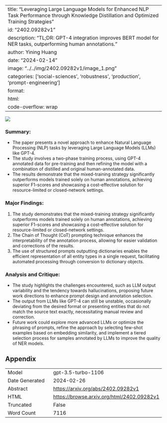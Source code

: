 
---
title: "Leveraging Large Language Models for Enhanced NLP Task Performance through Knowledge Distillation and Optimized Training Strategies"
id: "2402.09282v1"
description: "TL;DR: GPT-4 integration improves BERT model for NER tasks, outperforming human annotations."
author: Yining Huang
date: "2024-02-14"
image: "../../img/2402.09282v1/image_1.png"
categories: ['social-sciences', 'robustness', 'production', 'prompt-engineering']
format:
  html:
    code-overflow: wrap
---

![](../../img/2402.09282v1/image_1.png)

### **Summary:**
- The paper presents a novel approach to enhance Natural Language Processing (NLP) tasks by leveraging Large Language Models (LLMs) like GPT-4.
- The study involves a two-phase training process, using GPT-4 annotated data for pre-training and then refining the model with a combination of distilled and original human-annotated data.
- The results demonstrate that the mixed-training strategy significantly outperforms models trained solely on human annotations, achieving superior F1-scores and showcasing a cost-effective solution for resource-limited or closed-network settings.

### Major Findings:
1. The study demonstrates that the mixed-training strategy significantly outperforms models trained solely on human annotations, achieving superior F1-scores and showcasing a cost-effective solution for resource-limited or closed-network settings.
2. The Chain of Thought (CoT) prompting technique enhances the interpretability of the annotation process, allowing for easier validation and corrections of the results.
3. The use of structured prompts outputting dictionaries enables the efficient representation of all entity types in a single request, facilitating automated processing through conversion to dictionary objects.

### Analysis and Critique:
- The study highlights the challenges encountered, such as LLM output variability and the tendency towards hallucinations, proposing future work directions to enhance prompt design and annotation selection.
- The output from LLMs like GPT-4 can still be unstable, occasionally deviating from the desired format or presenting entities that do not match the source text exactly, necessitating manual review and correction.
- Future work could explore more advanced LLMs or optimize the phrasing of prompts, refine the approach by selecting few-shot examples based on embedding similarity, and implement a tiered selection process for samples annotated by LLMs to improve the quality of NER models.

## Appendix

|          |          |
|----------|----------|
| Model     | gpt-3.5-turbo-1106       |
| Date Generated     | 2024-02-26       |
| Abstract | [https://arxiv.org/abs/2402.09282v1](https://arxiv.org/abs/2402.09282v1)        |
| HTML     | [https://browse.arxiv.org/html/2402.09282v1](https://browse.arxiv.org/html/2402.09282v1)       |
| Truncated       | False       |
| Word Count       | 7116       |